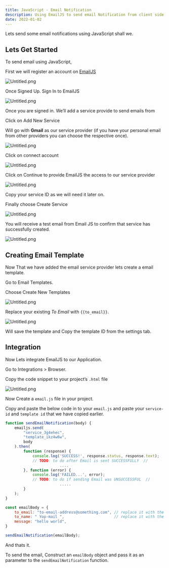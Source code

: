 ```yaml
---
title: JavaScript - Email Notification
description: Using EmailJS to send email Notification from client side.
date: 2022-01-02
---
```


Lets send some email notifications using JavaScript shall we.


## Lets Get Started


To send email using JavaScript, 


First we will register an account on [EmailJS](https://dashboard.emailjs.com/sign-up)


![Untitled.png](https://s3.us-west-2.amazonaws.com/secure.notion-static.com/9bb4b16a-e715-4df5-8f0a-7df6b00e405d/Untitled.png?X-Amz-Algorithm=AWS4-HMAC-SHA256&X-Amz-Content-Sha256=UNSIGNED-PAYLOAD&X-Amz-Credential=AKIAT73L2G45EIPT3X45%2F20230724%2Fus-west-2%2Fs3%2Faws4_request&X-Amz-Date=20230724T180038Z&X-Amz-Expires=3600&X-Amz-Signature=2f2cc7baac7aee094c89efaa9331cda80f74add37ccb6e4f702e654f91723cae&X-Amz-SignedHeaders=host&x-id=GetObject)


Once Signed Up. Sign In to EmailJS


![Untitled.png](https://s3.us-west-2.amazonaws.com/secure.notion-static.com/37425844-1073-4f5d-8d0e-48fa152b73e5/Untitled.png?X-Amz-Algorithm=AWS4-HMAC-SHA256&X-Amz-Content-Sha256=UNSIGNED-PAYLOAD&X-Amz-Credential=AKIAT73L2G45EIPT3X45%2F20230724%2Fus-west-2%2Fs3%2Faws4_request&X-Amz-Date=20230724T180038Z&X-Amz-Expires=3600&X-Amz-Signature=17afd71e963ffae49ee1e5a3e277a0b45aef8efdc6034988713bfada2891e613&X-Amz-SignedHeaders=host&x-id=GetObject)


Once you are signed in. We’ll add a service provide to send emails from


Click on Add New Service


Will go with **Gmail** as our service provider (if you have your personal email from other providers you can choose the respective once).


![Untitled.png](https://s3.us-west-2.amazonaws.com/secure.notion-static.com/761e3a40-38b2-4166-a4d2-5949c0b8f2ee/Untitled.png?X-Amz-Algorithm=AWS4-HMAC-SHA256&X-Amz-Content-Sha256=UNSIGNED-PAYLOAD&X-Amz-Credential=AKIAT73L2G45EIPT3X45%2F20230724%2Fus-west-2%2Fs3%2Faws4_request&X-Amz-Date=20230724T180038Z&X-Amz-Expires=3600&X-Amz-Signature=c7adb5a292f554a8a301436a743b6fa612c5e455eca862e452f3eaadf803e283&X-Amz-SignedHeaders=host&x-id=GetObject)


Click on connect account


![Untitled.png](https://s3.us-west-2.amazonaws.com/secure.notion-static.com/4f2ffac3-9693-4766-931e-8fbe06242522/Untitled.png?X-Amz-Algorithm=AWS4-HMAC-SHA256&X-Amz-Content-Sha256=UNSIGNED-PAYLOAD&X-Amz-Credential=AKIAT73L2G45EIPT3X45%2F20230724%2Fus-west-2%2Fs3%2Faws4_request&X-Amz-Date=20230724T180038Z&X-Amz-Expires=3600&X-Amz-Signature=829fff28d892fdec2d83a508ac45c904b193c328207ea8ffea75760c886ca853&X-Amz-SignedHeaders=host&x-id=GetObject)


Click on Continue to provide EmailJS the access to our service provider 


![Untitled.png](https://s3.us-west-2.amazonaws.com/secure.notion-static.com/08769371-7a2c-43fd-a48e-224bd57af934/Untitled.png?X-Amz-Algorithm=AWS4-HMAC-SHA256&X-Amz-Content-Sha256=UNSIGNED-PAYLOAD&X-Amz-Credential=AKIAT73L2G45EIPT3X45%2F20230724%2Fus-west-2%2Fs3%2Faws4_request&X-Amz-Date=20230724T180038Z&X-Amz-Expires=3600&X-Amz-Signature=0d7d1c000ca01cf9044096dd3cb7ebc98db8e15529d3c23020db2066612e99ed&X-Amz-SignedHeaders=host&x-id=GetObject)


Copy your service ID as we will need it later on.


Finally choose Create Service


![Untitled.png](https://s3.us-west-2.amazonaws.com/secure.notion-static.com/bfbe8b27-944f-4290-9872-160637fbfce8/Untitled.png?X-Amz-Algorithm=AWS4-HMAC-SHA256&X-Amz-Content-Sha256=UNSIGNED-PAYLOAD&X-Amz-Credential=AKIAT73L2G45EIPT3X45%2F20230724%2Fus-west-2%2Fs3%2Faws4_request&X-Amz-Date=20230724T180038Z&X-Amz-Expires=3600&X-Amz-Signature=9fd8f093d65da337434d178a54ba93d94e64fd638a522aaf9fcce6f467517759&X-Amz-SignedHeaders=host&x-id=GetObject)


You will receive a test email from Email JS to confirm that service has successfully created.


![Untitled.png](https://s3.us-west-2.amazonaws.com/secure.notion-static.com/48ad16c8-b59d-4e7d-a6a3-beebc1661598/Untitled.png?X-Amz-Algorithm=AWS4-HMAC-SHA256&X-Amz-Content-Sha256=UNSIGNED-PAYLOAD&X-Amz-Credential=AKIAT73L2G45EIPT3X45%2F20230724%2Fus-west-2%2Fs3%2Faws4_request&X-Amz-Date=20230724T180038Z&X-Amz-Expires=3600&X-Amz-Signature=b9fc546cbfbdcbf3c1ed1d4f0726916f1cddef56c6deaec78acdf3b58805bda9&X-Amz-SignedHeaders=host&x-id=GetObject)


## Creating Email Template


Now That we have added the email service provider lets create a email template.


Go to Email Templates. 


Choose Create New Templates


![Untitled.png](https://s3.us-west-2.amazonaws.com/secure.notion-static.com/9d9079dc-8f4f-4f01-bb7b-973c8901ebcb/Untitled.png?X-Amz-Algorithm=AWS4-HMAC-SHA256&X-Amz-Content-Sha256=UNSIGNED-PAYLOAD&X-Amz-Credential=AKIAT73L2G45EIPT3X45%2F20230724%2Fus-west-2%2Fs3%2Faws4_request&X-Amz-Date=20230724T180038Z&X-Amz-Expires=3600&X-Amz-Signature=444e726904f50524550749c781576af28369ec26e75aa8d3b1b9767108201ef1&X-Amz-SignedHeaders=host&x-id=GetObject)


Replace your existing _To Email_ with `{{to_email}}`.


![Untitled.png](https://s3.us-west-2.amazonaws.com/secure.notion-static.com/9247bfb9-a557-4b58-9db6-75a088c030e1/Untitled.png?X-Amz-Algorithm=AWS4-HMAC-SHA256&X-Amz-Content-Sha256=UNSIGNED-PAYLOAD&X-Amz-Credential=AKIAT73L2G45EIPT3X45%2F20230724%2Fus-west-2%2Fs3%2Faws4_request&X-Amz-Date=20230724T180038Z&X-Amz-Expires=3600&X-Amz-Signature=a2f9702a6d55eca66ccd4295220729fcc89b5f9fbd334ccbc286ef760fa9608c&X-Amz-SignedHeaders=host&x-id=GetObject)


Will save the template and Copy the template ID from the settings tab.


## Integration


Now Lets integrate EmailJS to our Application.


Go to Integrations > Browser.


Copy the code snippet to your project’s `.html` file


![Untitled.png](https://s3.us-west-2.amazonaws.com/secure.notion-static.com/7458f2e6-4945-4d05-bf96-bc5cd16d74c6/Untitled.png?X-Amz-Algorithm=AWS4-HMAC-SHA256&X-Amz-Content-Sha256=UNSIGNED-PAYLOAD&X-Amz-Credential=AKIAT73L2G45EIPT3X45%2F20230724%2Fus-west-2%2Fs3%2Faws4_request&X-Amz-Date=20230724T180038Z&X-Amz-Expires=3600&X-Amz-Signature=b27dcd174aa4e2b87c1990be3cecabc42d97a21cc478a62eb2add88b3d32d68d&X-Amz-SignedHeaders=host&x-id=GetObject)


Now Create a `email.js` file in your project. 


Copy and paste the below code in to your `email.js` and paste your `service-id` and `template id` that we have copied earlier. 


```javascript
function sendEmailNotification(body) {
    emailjs.send(
        "service_3g4ehec",
        "template_ikz4w6w",
        body
    ).then(
        function (response) {
            console.log('SUCCESS!', response.status, response.text);
            // TODO: to do after Email is sent SUCCESSFULLY  //
						....
        }, function (error) {
            console.log('FAILED...', error);
            // TODO: to do if sending Email was UNSUCCESSFUL  //
						.....
        }
    );
}

const emailBody = {
    to_email: "to-email-address@something.com", // replace it with the receiver's email address
    to_name: " Yop-mail ",                      // replace it with the receiver's name
    message: "hello world",
}

sendEmailNotification(emailBody);
```


And thats it. 


To send the email, Construct an `emailBody` object and pass it as an parameter to the `sendEmailNotification` function.

